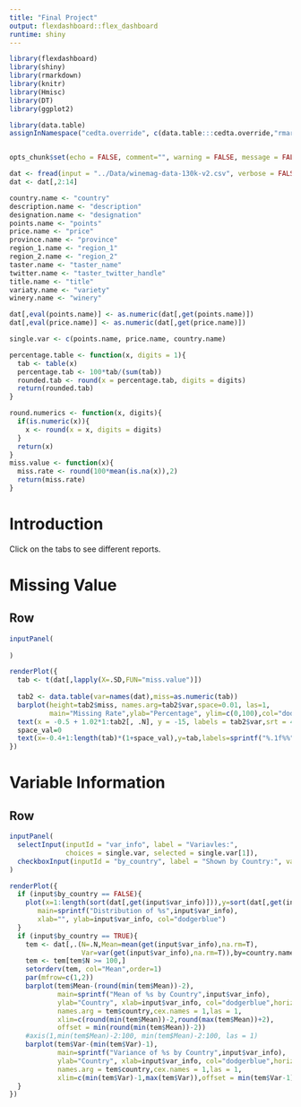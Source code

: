```yaml
---
title: "Final Project"
output: flexdashboard::flex_dashboard
runtime: shiny
---
```



```r
library(flexdashboard)
library(shiny)
library(rmarkdown)
library(knitr)
library(Hmisc)
library(DT)
library(ggplot2)

library(data.table)
assignInNamespace("cedta.override", c(data.table:::cedta.override,"rmarkdown"), "data.table")


opts_chunk$set(echo = FALSE, comment="", warning = FALSE, message = FALSE, tidy.opts=list(width.cutoff=55), tidy = TRUE)

```


```r
dat <- fread(input = "../Data/winemag-data-130k-v2.csv", verbose = FALSE,na.strings=c(""))
dat <- dat[,2:14]

```


```r
country.name <- "country"
description.name <- "description"           
designation.name <- "designation"           
points.name <- "points"               
price.name <- "price"                 
province.name <- "province"              
region_1.name <- "region_1"              
region_2.name <- "region_2"             
taster.name <- "taster_name"           
twitter.name <- "taster_twitter_handle" 
title.name <- "title"                 
variaty.name <- "variety"              
winery.name <- "winery"               

dat[,eval(points.name)] <- as.numeric(dat[,get(points.name)])
dat[,eval(price.name)] <- as.numeric(dat[,get(price.name)])

single.var <- c(points.name, price.name, country.name)


```

```r
percentage.table <- function(x, digits = 1){
  tab <- table(x)
  percentage.tab <- 100*tab/(sum(tab))
  rounded.tab <- round(x = percentage.tab, digits = digits)
  return(rounded.tab)
}

round.numerics <- function(x, digits){
  if(is.numeric(x)){
    x <- round(x = x, digits = digits)
  }
  return(x)
}
miss.value <- function(x){
  miss.rate <- round(100*mean(is.na(x)),2)
  return(miss.rate)
}
```


Introduction
=====================================  


Click on the tabs to see different reports.


Missing Value
===================================


Row {data-height=500}
-------------------------------------

```r
inputPanel(
  
)

renderPlot({
  tab <- t(dat[,lapply(X=.SD,FUN="miss.value")])
  
  tab2 <- data.table(var=names(dat),miss=as.numeric(tab))
  barplot(height=tab2$miss, names.arg=tab2$var,space=0.01, las=1,
          main="Missing Rate",ylab="Percentage", ylim=c(0,100),col="dodgerblue")
  text(x = -0.5 + 1.02*1:tab2[, .N], y = -15, labels = tab2$var,srt = 45, cex = 1, pos = 2)
  space_val=0
  text(x=-0.4+1:length(tab)*(1+space_val),y=tab,labels=sprintf("%.1f%%",tab),pos=3)
})
```

Variable Information
=====================================  


Row {data-height=800}
-------------------------------------

```r
inputPanel(
  selectInput(inputId = "var_info", label = "Variavles:",
              choices = single.var, selected = single.var[1]),
  checkboxInput(inputId = "by_country", label = "Shown by Country:", value = FALSE)
)

renderPlot({
  if (input$by_country == FALSE){
    plot(x=1:length(sort(dat[,get(input$var_info)])),y=sort(dat[,get(input$var_info)]), 
       main=sprintf("Distribution of %s",input$var_info),
       xlab="", ylab=input$var_info, col="dodgerblue")
  }
  if (input$by_country == TRUE){
    tem <- dat[,.(N=.N,Mean=mean(get(input$var_info),na.rm=T),
                  Var=var(get(input$var_info),na.rm=T)),by=country.name]
    tem <- tem[tem$N >= 100,]
    setorderv(tem, col="Mean",order=1)
    par(mfrow=c(1,2))
    barplot(tem$Mean-(round(min(tem$Mean))-2), 
            main=sprintf("Mean of %s by Country",input$var_info),
            ylab="Country", xlab=input$var_info, col="dodgerblue",horiz=TRUE,
            names.arg = tem$country,cex.names = 1,las = 1,
            xlim=c(round(min(tem$Mean))-2,round(max(tem$Mean))+2), 
            offset = min(round(min(tem$Mean))-2))
    #axis(1,min(tem$Mean)-2:100, min(tem$Mean)-2:100, las = 1)
    barplot(tem$Var-(min(tem$Var)-1), 
            main=sprintf("Variance of %s by Country",input$var_info),
            ylab="Country", xlab=input$var_info, col="dodgerblue",horiz=TRUE,
            names.arg = tem$country,cex.names = 1,las = 1,
            xlim=c(min(tem$Var)-1,max(tem$Var)),offset = min(tem$Var-1))
  }
})
```

